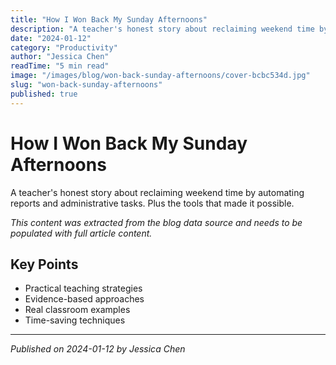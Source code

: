 ```yaml
---
title: "How I Won Back My Sunday Afternoons"
description: "A teacher's honest story about reclaiming weekend time by automating reports and administrative tasks. Plus the tools that made it possible."
date: "2024-01-12"
category: "Productivity"
author: "Jessica Chen"
readTime: "5 min read"
image: "/images/blog/won-back-sunday-afternoons/cover-bcbc534d.jpg"
slug: "won-back-sunday-afternoons"
published: true
---
```


# How I Won Back My Sunday Afternoons

A teacher's honest story about reclaiming weekend time by automating reports and administrative tasks. Plus the tools that made it possible.

*This content was extracted from the blog data source and needs to be populated with full article content.*

## Key Points

- Practical teaching strategies
- Evidence-based approaches  
- Real classroom examples
- Time-saving techniques

---

*Published on 2024-01-12 by Jessica Chen*
